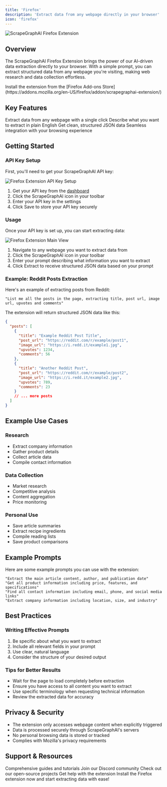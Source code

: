 ```yaml
---
title: 'Firefox'
description: 'Extract data from any webpage directly in your browser'
icon: 'firefox'
---
```


<Frame>
  <img src="/services/images/firefox-banner.png" alt="ScrapeGraphAI Firefox Extension" />
</Frame>

## Overview

The ScrapeGraphAI Firefox Extension brings the power of our AI-driven data extraction directly to your browser. With a simple prompt, you can extract structured data from any webpage you're visiting, making web research and data collection effortless.

<Note>
Install the extension from the [Firefox Add-ons Store](https://addons.mozilla.org/en-US/firefox/addon/scrapegraphai-extension/)
</Note>

## Key Features

<CardGroup cols={2}>
  <Card title="One-Click Access" icon="mouse-pointer">
    Extract data from any webpage with a single click
  </Card>
  <Card title="Natural Language Prompts" icon="comments">
    Describe what you want to extract in plain English
  </Card>
  <Card title="Structured Output" icon="table">
    Get clean, structured JSON data
  </Card>
  <Card title="Browser Integration" icon="browser">
    Seamless integration with your browsing experience
  </Card>
</CardGroup>

## Getting Started

### API Key Setup

First, you'll need to get your ScrapeGraphAI API key:

<Frame>
  <img src="/services/images/firefox-api-key.png" alt="Firefox Extension API Key Setup" />
</Frame>

1. Get your API key from the [dashboard](https://dashboard.scrapegraphai.com)
2. Click the ScrapeGraphAI icon in your toolbar
3. Enter your API key in the settings
4. Click Save to store your API key securely

### Usage

Once your API key is set up, you can start extracting data:

<Frame>
  <img src="/services/images/firefox-main-view.png" alt="Firefox Extension Main View" />
</Frame>

1. Navigate to any webpage you want to extract data from
2. Click the ScrapeGraphAI icon in your toolbar
3. Enter your prompt describing what information you want to extract
4. Click Extract to receive structured JSON data based on your prompt

### Example: Reddit Posts Extraction

Here's an example of extracting posts from Reddit:

```text
"List me all the posts in the page, extracting title, post url, image url, upvotes and comments"
```

The extension will return structured JSON data like this:

```json
{
  "posts": [
    {
      "title": "Example Reddit Post Title",
      "post_url": "https://reddit.com/r/example/post1",
      "image_url": "https://i.redd.it/example1.jpg",
      "upvotes": 1234,
      "comments": 56
    },
    {
      "title": "Another Reddit Post",
      "post_url": "https://reddit.com/r/example/post2",
      "image_url": "https://i.redd.it/example2.jpg",
      "upvotes": 789,
      "comments": 23
    }
    // ... more posts
  ]
}
```

## Example Use Cases

### Research
- Extract company information
- Gather product details
- Collect article data
- Compile contact information

### Data Collection
- Market research
- Competitive analysis
- Content aggregation
- Price monitoring

### Personal Use
- Save article summaries
- Extract recipe ingredients
- Compile reading lists
- Save product comparisons

## Example Prompts

Here are some example prompts you can use with the extension:

```text
"Extract the main article content, author, and publication date"
"Get all product information including price, features, and specifications"
"Find all contact information including email, phone, and social media links"
"Extract company information including location, size, and industry"
```

## Best Practices

### Writing Effective Prompts
1. Be specific about what you want to extract
2. Include all relevant fields in your prompt
3. Use clear, natural language
4. Consider the structure of your desired output

### Tips for Better Results
- Wait for the page to load completely before extraction
- Ensure you have access to all content you want to extract
- Use specific terminology when requesting technical information
- Review the extracted data for accuracy

## Privacy & Security

- The extension only accesses webpage content when explicitly triggered
- Data is processed securely through ScrapeGraphAI's servers
- No personal browsing data is stored or tracked
- Complies with Mozilla's privacy requirements

## Support & Resources

<CardGroup cols={2}>
  <Card title="Documentation" icon="book" href="/introduction">
    Comprehensive guides and tutorials
  </Card>
  <Card title="Community" icon="discord" href="https://discord.gg/uJN7TYcpNa">
    Join our Discord community
  </Card>
  <Card title="GitHub" icon="github" href="https://github.com/ScrapeGraphAI">
    Check out our open-source projects
  </Card>
  <Card title="Support" icon="headset" href="mailto:contact@scrapegraphai.com">
    Get help with the extension
  </Card>
</CardGroup>

<Card title="Ready to Start?" icon="rocket" href="https://addons.mozilla.org/en-US/firefox/addon/scrapegraphai-extension/">
  Install the Firefox extension now and start extracting data with ease!
</Card>